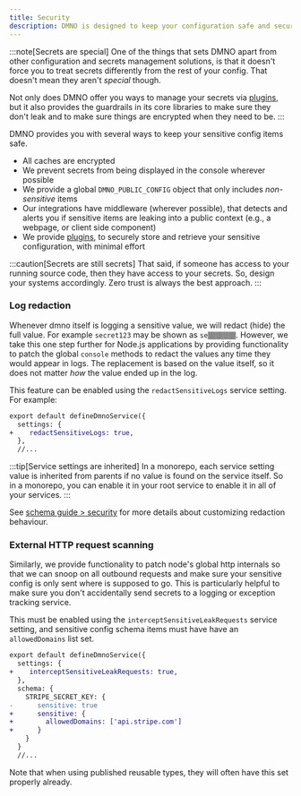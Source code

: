 ```yaml
---
title: Security
description: DMNO is designed to keep your configuration safe and secure while maintaining simplicity and developer experience.
---
```



:::note[Secrets are special]
One of the things that sets DMNO apart from other configuration and secrets management solutions, is that it doesn't force you to treat secrets differently from the rest of your config. That doesn't mean they aren't _special_ though. 

Not only does DMNO offer you ways to manage your secrets via [plugins](/docs/plugins/overview/), but it also provides the guardrails in its core libraries to make sure they don't leak and to make sure things are encrypted when they need to be. 
:::

DMNO provides you with several ways to keep your sensitive config items safe. 

- All caches are encrypted 
- We prevent secrets from being displayed in the console wherever possible
- We provide a global `DMNO_PUBLIC_CONFIG` object that only includes _non-sensitive_ items
- Our integrations have middleware (wherever possible), that detects and alerts you if sensitive items are leaking into a public context (e.g., a webpage, or client side component)
- We provide [plugins](/docs/plugins/overview/), to securely store and retrieve your sensitive configuration, with minimal effort

:::caution[Secrets are still secrets]
That said, if someone has access to your running source code, then they have access to your secrets. So, design your systems accordingly.  Zero trust is always the best approach. 
:::


### Log redaction

Whenever dmno itself is logging a sensitive value, we will redact (hide) the full value. For example `secret123` may be shown as `se▒▒▒▒▒▒▒`. However, we take this one step further for Node.js applications by providing functionality to patch the global `console` methods to redact the values any time they would appear in logs. The replacement is based on the value itself, so it does not matter _how_ the value ended up in the log.

This feature can be enabled using the `redactSensitiveLogs` service setting. For example:

```diff lang="ts" title=".dmno/config.mts"
export default defineDmnoService({
  settings: {
+    redactSensitiveLogs: true,
  },
  //...
```

:::tip[Service settings are inherited]
In a monorepo, each service setting value is inherited from parents if no value is found on the service itself. So in a monorepo, you can enable it in your root service to enable it in all of your services.
:::

See [schema guide > security](/docs/guides/schema/#secrets--security) for more details about customizing redaction behaviour.


### External HTTP request scanning

Similarly, we provide functionality to patch node's global http internals so that we can snoop on all outbound requests and make sure your sensitive config is only sent where is supposed to go. This is particularly helpful to make sure you don't accidentally send secrets to a logging or exception tracking service.

This must be enabled using the `interceptSensitiveLeakRequests` service setting, and sensitive config schema items must have have an `allowedDomains` list set.

```diff lang="ts" title=".dmno/config.mts"
export default defineDmnoService({
  settings: {
+    interceptSensitiveLeakRequests: true,
  },
  schema: {
    STRIPE_SECRET_KEY: {
-      sensitive: true
+      sensitive: {
+        allowedDomains: ['api.stripe.com']
+      }
    }
  }
  //...
```

Note that when using published reusable types, they will often have this set properly already.

